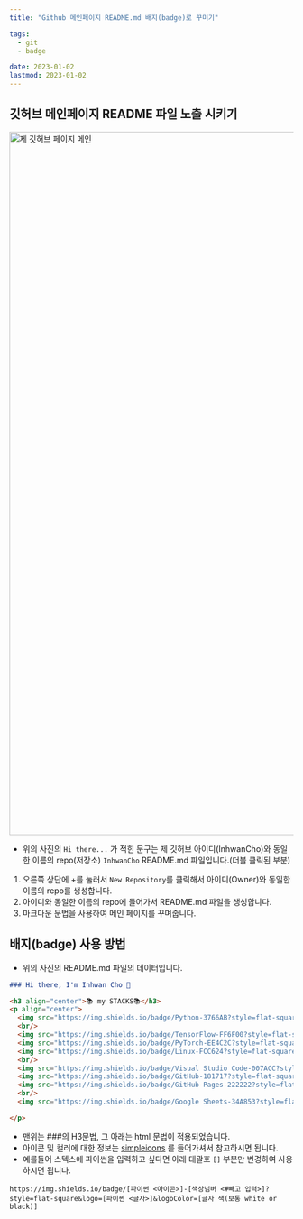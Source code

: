 ```yaml
---
title: "Github 메인페이지 README.md 배지(badge)로 꾸미기"

tags:
  - git
  - badge

date: 2023-01-02
lastmod: 2023-01-02
---
```


## 깃허브 메인페이지 README 파일 노출 시키기

<img
  width="1247"
  alt="제 깃허브 페이지 메인"
  src="https://user-images.githubusercontent.com/111936229/210235355-cbc01d11-6cfc-4582-b5e0-66562e920e6d.png"
/>

- 위의 사진의 `Hi there...` 가 적힌 문구는 제 깃허브 아이디(InhwanCho)와 동일한 이름의 repo(저장소) `InhwanCho`
  README.md 파일입니다.(더블 클릭된 부분)

1. 오른쪽 상단에 +를 눌러서 `New Repository`를 클릭해서 아이디(Owner)와 동일한 이름의 repo를 생성합니다.
2. 아이디와 동일한 이름의 repo에 들어가서 README.md 파일을 생성합니다.
3. 마크다운 문법을 사용하여 메인 페이지를 꾸며줍니다.

## 배지(badge) 사용 방법

- 위의 사진의 README.md 파일의 데이터입니다.

```markdown
### Hi there, I'm Inhwan Cho 👋

<h3 align="center">📚 my STACKS📚</h3>
<p align="center">
  <img src="https://img.shields.io/badge/Python-3766AB?style=flat-square&logo=Python&logoColor=white"/></a>&nbsp
  <br/>
  <img src="https://img.shields.io/badge/TensorFlow-FF6F00?style=flat-square&logo=TensorFlow&logoColor=white"/></a>&nbsp
  <img src="https://img.shields.io/badge/PyTorch-EE4C2C?style=flat-square&logo=PyTorch&logoColor=white"/></a>&nbsp
  <img src="https://img.shields.io/badge/Linux-FCC624?style=flat-square&logo=Linux&logoColor=white"/></a>&nbsp
  <br/>
  <img src="https://img.shields.io/badge/Visual Studio Code-007ACC?style=flat-square&logo=Visual Studio Code&logoColor=white"/></a>&nbsp  
  <img src="https://img.shields.io/badge/GitHub-181717?style=flat-square&logo=GitHub&logoColor=white"/></a>&nbsp    
  <img src="https://img.shields.io/badge/GitHub Pages-222222?style=flat-square&logo=GitHub Pages&logoColor=white"/></a>&nbsp    
  <br/>
  <img src="https://img.shields.io/badge/Google Sheets-34A853?style=flat-square&logo=Google Sheets&logoColor=white"/></a>&nbsp

</p>
```

- 맨위는 ###의 H3문법, 그 아래는 html 문법이 적용되었습니다.
- 아이콘 및 컬러에 대한 정보는 [simpleicons](https://simpleicons.org/) 를 들어가셔서 참고하시면 됩니다.
- 예를들어 스텍스에 파이썬을 입력하고 싶다면 아래 대괄호 `[]` 부분만 변경하여 사용하시면 됩니다.

```text
https://img.shields.io/badge/[파이썬 <아이콘>]-[색상넘버 <#빼고 입력>]?style=flat-square&logo=[파이썬 <글자>]&logoColor=[글자 색(보통 white or black)]
```
